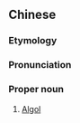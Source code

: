 ==Chinese==
{{zh-forms|type=21}}
{{wikipedia|lang=zh}}

===Etymology===
{{rfe|lang=zh}}

===Pronunciation===
{{zh-pron
|m=Dàlíngwǔ
|cat=pn
}}

===Proper noun===
{{zh-proper noun}}
# {{lb|zh|astronomy}} [[Algol]]